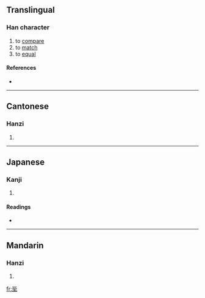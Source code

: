 ==Translingual==

===Han character===
{{Han char|rn=32|rad=土|as=04|sn=7|four=2110<sub>4</sub>|canj=心心土 (PPG)}}

# to [[compare]]
# to [[match]]
# to [[equal]]

====References====
* {{Han ref|kx=0226.020|dkj=04933|dj=0461.010|hdz=10422.080|uh=5752|ud=22354|bh=CAAF|bd=51887}}

----

==Cantonese==

===Hanzi===
{{yue-hanzi|jyut=|y=bei2}}

# {{defn|Cantonese}}

----

==Japanese==

===Kanji===
{{ja-kanji|grade=|rs=土04}}

# {{defn|Japanese}}

====Readings====
* {{ja-readings|on=[[ひ]] (hi), [[び]] (bi)|kun=[[きじはし]] (kijihashi)}}

----

==Mandarin==

===Hanzi===
{{cmn-hanzi|pin=[[bì]] ([[bi4]])|wg=pi<sup>4</sup>}}

# {{defn|Mandarin}}

[[fr:坒]]
